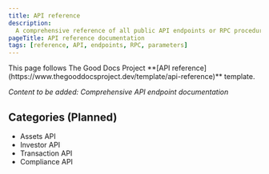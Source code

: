 ```yaml
---
title: API reference
description:
  A comprehensive reference of all public API endpoints or RPC procedures
pageTitle: API reference documentation
tags: [reference, API, endpoints, RPC, parameters]
---
```


<Callout type="info" title="Template guide">
  This page follows The Good Docs Project **[API
  reference](https://www.thegooddocsproject.dev/template/api-reference)**
  template.
</Callout>

_Content to be added: Comprehensive API endpoint documentation_

## Categories (Planned)

- Assets API
- Investor API
- Transaction API
- Compliance API
